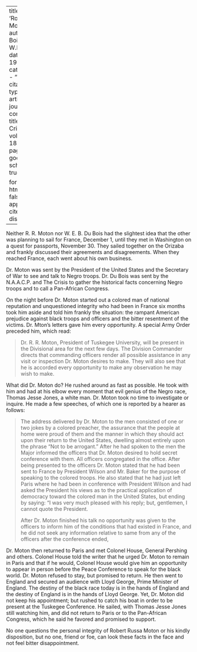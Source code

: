 
---
title: 'Robert R. Moton'
author: Du Bois, W.E.B.
date: May 1919
categories: 
  - ""
citation: 
  type: article-journal
  container-title: The Crisis
  volume: 18
  issue: 1
  page: 9
google-scholar: true

format:
  html:
    toc: false
    appendix-cite-as: display
---


Neither R. R. Moton nor W. E. B. Du Bois had the slightest idea that the other was planning to sail for France, December 1, until they met in Washington on a quest for passports, November 30. They sailed together on the Orizaba and frankly discussed their agreements and disagreements. When they reached France, each went about his own business. 

Dr. Moton was sent by the President of the United States and the Secretary of War to see and talk to Negro troops. Dr. Du Bois was sent by the N.A.A.C.P. and <span class="small-caps">The Crisis</span> to gather the historical facts concerning Negro troops and to call a Pan-African Congress. 

On the night before Dr. Moton started out a colored man of national reputation and unquestioned integrity who had been in France six months took him aside and told him frankly the situation: the rampant American prejudice against black troops and officers and the bitter resentment of the victims. Dr. Mton's letters gave him every opportunity. A special Army Order preceded him, which read: 

> Dr. R. R. Moton, President of Tuskegee University, will be present in the Divisional area for the next few days. The Division Commander directs that commanding officers render all possible assistance in any visit or inspection Dr. Moton desires to make. They will also see that he is accorded every opportunity to make any observation he may wish to make. 

What did Dr. Moton do? He rushed around as fast as possible. He took with him and had at his elbow every moment that evil genius of the Negro race, Thomas Jesse Jones, a white man. Dr. Moton took no time to investigate or inquire. He made a few speeches, of which one is reported by a hearer as follows: 

> The address delivered by Dr. Moton to the men consisted of one or two jokes by a colored preacher, the assurance that the people at home were proud of them and the manner in which they should act upon their return to the United States, dwelling almost entirely upon the phrase "Not to be arrogant." After he had spoken to the men the Major informed the officers that Dr. Moton desired to hold secret conference with them.  All officers congregated in the office. After being presented to the officers Dr. Moton stated that he had been sent to France by President Wilson and Mr. Baker for the purpose of speaking to the colored troops. He also stated that he had just left Paris where he had been in conference with President Wilson and had asked the President his views as to the practical application of democracy toward the colored man in the United States, but ending by saying: "I was very much pleased with his reply; but, gentlemen, I cannot quote the President.    <p> After Dr. Moton finished his talk no opportunity was given to the officers to inform him of the conditions that had existed in France, and he did not seek any information relative to same from any of the officers after the conference ended, 

Dr. Moton then returned to Paris and met Colonel House, General Pershing and others. Colonel House told the writer that he urged Dr. Moton to remain in Paris and that if he would, Colonel House would give him an opportunity to appear in person before the Peace Conference to speak for the black world. Dr. Moton refused to stay, but promised to return. He then went to England and secured an audience with Lloyd George, Prime Minister of England. The destiny of the black race today is in the hands of England and the destiny of England is in the hands of Lloyd George. Yet, Dr. Moton did not keep his appointment; but rushed to catch his boat in order to be present at the Tuskegee Conference. He sailed, with Thomas Jesse Jones still watching him, and did not return to Paris or to the Pan-African Congress, which he said he favored and promised to support. 

No one questions the personal integrity of Robert Russa Moton or his kindly disposition, but no one, friend or foe, can look these facts in the face and not feel bitter disappointment.

